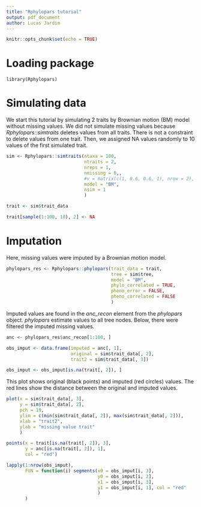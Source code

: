```yaml
---
title: "Rphylopars tutorial"
output: pdf_document
author: Lucas Jardim
---
```


```r
knitr::opts_chunk$set(echo = TRUE)
```

# Loading package

```r()
library(Rphylopars)
```

# Simulating data

We start this tutorial by simulating 2 traits by Brownian motion (BM) model without missing values. We did not simulate missing values because *Rphylopars::simtraits* deletes values from all traits. There is not a constraint to delete values from one trait. Then, we assigned NA values randomly to 10 values of the first simulated trait.

```r

sim <- Rphylopars::simtraits(ntaxa = 100,
                             ntraits = 2,
                             nreps = 1,
                             nmissing = 0,,
                             #v = matrix(c(1, 0.6, 0.6, 1), nrow = 2),
                             model = "BM",
                             nsim = 1
                             )  

trait <- sim$trait_data

trait[sample(1:100, 10), 2] <- NA
```

# Imputation

Here, missing values were imputed by a Brownian motion model.

```r

phylopars_res <- Rphylopars::phylopars(trait_data = trait,
                                       tree = sim$tree,
                                       model = "BM",
                                       phylo_correlated = TRUE,
                                       pheno_error = FALSE,
                                       pheno_correlated = FALSE
                                       )

```

Imputed values are found in the *anc_recon* element from the *phylopars* object. *phylopars* estimate values to all tree nodes. Below, there were filtered the imputed missing values.  

```r

anc <- phylopars_res$anc_recon[1:100, ] 

obs_imput <- data.frame(imputed = anc[, 1], 
                        original = sim$trait_data[, 2], 
                        trait2 = sim$trait_data[, 3])  

obs_imput <- obs_imput[is.na(trait[, 2]), ]

```

This plot shows original (black points) and imputed (red circles) values. The red lines show the distance between the original and imputed values. 

```r

plot(x = sim$trait_data[, 3], 
     y = sim$trait_data[, 2],
     pch = 19,
     ylim = c(min(sim$trait_data[, 2]), max(sim$trait_data[, 2])),
     xlab = "trait2",
     ylab = "missing value trait"
     )

points(x = trait[is.na(trait[, 2]), 3],
       y = anc[is.na(trait[, 2]), 1],
       col = "red")

lapply(1:nrow(obs_imput), 
       FUN = function(i) segments(x0 = obs_imput[i, 3], 
                                  y0 = obs_imput[i, 2], 
                                  x1 = obs_imput[i, 3], 
                                  y1 = obs_imput[i, 1], col = "red"
                                  )
       )

```
